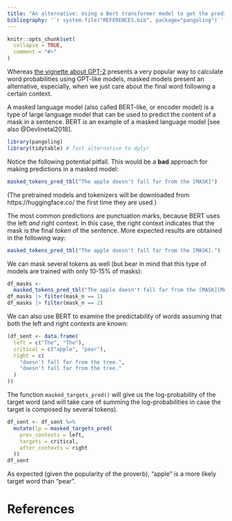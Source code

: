 ```yaml
---
title: "An alternative: Using a Bert transformer model to get the predictability of words in a context"
bibliography: '`r system.file("REFERENCES.bib", package="pangoling")`'
---
```


```r
knitr::opts_chunk$set(
  collapse = TRUE,
  comment = "#>"
)
```


<!-- https://ropensci.org/blog/2019/12/08/precompute-vignettes/ -->

Whereas [the vignette about GPT-2](articles/intro-gpt2) presents a very popular way to calculate word probabilities using GPT-like models, masked models present an alternative, especially, when we just care about the final word following a certain context.

A masked language model (also called BERT-like, or encoder model) is a type of large language model  that can be used to predict the content of a mask in a sentence. BERT is an example of a masked language model [see also @Devlinetal2018].



```r
library(pangoling)
library(tidytable) # fast alternative to dplyr
```


Notice the following potential pitfall. This would be a **bad** approach for making predictions in a masked model:

```r
masked_tokens_pred_tbl("The apple doesn't fall far from the [MASK]")
```
(The pretrained models and tokenizers will be downloaded from https://huggingface.co/ the first time they are used.)


The most common predictions are punctuation marks, because BERT uses the left *and* right context. In this case, the right context indicates that the mask is the final *token* of the sentence.
More expected results are obtained in the following way:

```r
masked_tokens_pred_tbl("The apple doesn't fall far from the [MASK].")
```

We can mask several tokens as well (but bear in mind that this type of models are trained with only 10-15% of masks):

```r
df_masks <- 
  masked_tokens_pred_tbl("The apple doesn't fall far from the [MASK][MASK]")
df_masks |> filter(mask_n == 1)
df_masks |> filter(mask_n == 2)
```

We can also use BERT to examine the predictability of words assuming that both the left and right contexts are known:

```r
(df_sent <- data.frame(
  left = c("The", "The"),
  critical = c("apple", "pear"),
  right = c(
    "doesn't fall far from the tree.",
    "doesn't fall far from the tree."
  )
))
```

The function `masked_targets_pred()` will give us the log-probability of the target word (and will take care of summing the log-probabilities in case the target is composed by several tokens).

```r
df_sent <- df_sent %>%
  mutate(lp = masked_targets_pred(
    prev_contexts = left,
    targets = critical,
    after_contexts = right
  ))
df_sent
```

As expected (given the popularity of the proverb), "apple" is a more likely target word than "pear".


# References
